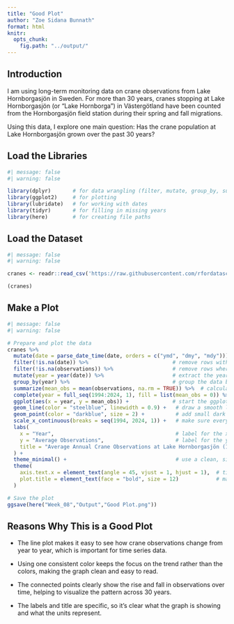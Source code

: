```yaml
---
title: "Good Plot"
author: "Zoe Sidana Bunnath"
format: html
knitr: 
  opts_chunk: 
    fig.path: "../output/"
---
```


## Introduction
I am using long-term monitoring data on crane observations from Lake Hornborgasjön in Sweden. For more than 30 years, cranes stopping at Lake Hornborgasjön (or “Lake Hornborga”) in Västergötland have been counted from the Hornborgasjön field station during their spring and fall migrations.

Using this data, I explore one main question: Has the crane population at Lake Hornborgasjön grown over the past 30 years?

## Load the Libraries

```r
#| message: false
#| warning: false

library(dplyr)       # for data wrangling (filter, mutate, group_by, summarize)
library(ggplot2)     # for plotting
library(lubridate)   # for working with dates
library(tidyr)       # for filling in missing years
library(here)        # for creating file paths

```
## Load the Dataset
```r
#| message: false
#| warning: false

cranes <- readr::read_csv('https://raw.githubusercontent.com/rfordatascience/tidytuesday/main/data/2025/2025-09-30/cranes.csv')

(cranes)

```

## Make a Plot
```r
#| message: false
#| warning: false

# Prepare and plot the data
cranes %>%
  mutate(date = parse_date_time(date, orders = c("ymd", "dmy", "mdy"))) %>%  # convert date column into a proper date format, trying multiple patterns (YYYY-MM-DD, DD-MM-YYYY, MM-DD-YYYY)
  filter(!is.na(date)) %>%                           # remove rows with invalid or missing dates
  filter(!is.na(observations)) %>%                   # remove rows where observations are missing
  mutate(year = year(date)) %>%                      # extract the year from the date column
  group_by(year) %>%                                 # group the data by year
  summarize(mean_obs = mean(observations, na.rm = TRUE)) %>%  # calculate the average (mean) number of observations per year
  complete(year = full_seq(1994:2024, 1), fill = list(mean_obs = 0)) %>%  # ensure every year from 1994–2024 appears; if missing, fill with 0
  ggplot(aes(x = year, y = mean_obs)) +              # start the ggplot, mapping year to x-axis and mean_obs to y-axis
  geom_line(color = "steelblue", linewidth = 0.9) +   # draw a smooth line connecting all yearly points
  geom_point(color = "darkblue", size = 2) +          # add small dark blue points for each year’s data
  scale_x_continuous(breaks = seq(1994, 2024, 1)) +   # make sure every year from 1994 to 2024 appears on the x-axis
  labs(
    x = "Year",                                       # label for the x-axis
    y = "Average Observations",                       # label for the y-axis
    title = "Average Annual Crane Observations at Lake Hornborgasjön (1994–2024)"  # descriptive title
  ) +
  theme_minimal() +                                   # use a clean, simple visual theme
  theme(
    axis.text.x = element_text(angle = 45, vjust = 1, hjust = 1),  # tilt x-axis labels for better readability
    plot.title = element_text(face = "bold", size = 12)            # make the plot title bold and slightly larger
  )

# Save the plot
ggsave(here("Week_08","Output","Good Plot.png"))

```


## Reasons Why This is a Good Plot

- The line plot makes it easy to see how crane observations change from year to year, which is important for time series data.

- Using one consistent color keeps the focus on the trend rather than the colors, making the graph clean and easy to read.

- The connected points clearly show the rise and fall in observations over time, helping to visualize the pattern across 30 years.

- The labels and title are specific, so it’s clear what the graph is showing and what the units represent.
